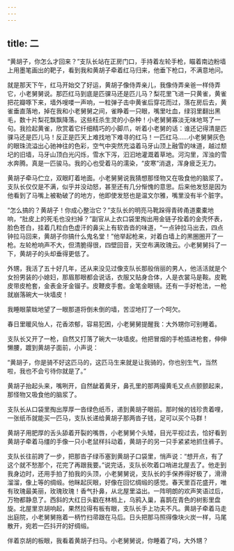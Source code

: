 ```yaml
---
---
---
```

title: 二
---




“黄胡子，你怎么才回来？”支队长站在正房门口，手持着左轮手枪，瞄着南边粉墙上用墨笔画出的靶子，看到我和黄胡子牵着红马归来，他垂下枪口，不满意地问。

就是那天下午，红马开始交了好运，黄胡子像侍弄亲儿，我像侍弄亲爸一样侍弄它，小老舅舅说。那匹红马到底是匹骒马还是匹儿马？梨花里飞进一只黄雀，黄雀把花瓣啄下来，墙外嗖喽一声响，一粒弹子击中黄雀后穿花而过，落在房后去，黄雀垂直落地，掉在我和小老舅舅之间，雀睁着一只眼，嘴里吐血，绿羽里翻出黑毛，数十片梨花飘飘降落。这些枉杀生灵的小杂种！小老舅舅寡淡无味地骂了一句。我捡起黄雀，欣赏着它纤细精巧的小脚爪，听着小老舅的话：谁还记得清是匹骒马还是匹儿马！反正是匹天上难找地下难寻的红马！一匹红马……小老舅舅灰色的眼珠流溢出心驰神往的色彩，空气中突然充溢着马牙山顶上融雪的味道，越过颓圮的旧墙，马牙山顶白光闪烁，雪水下泻，汩汩地灌溉着草地。河沟里，浑浊的雪水奔腾。真是一匹骏马。我的心也受着马的濡染，“皮寒”消退，浑身疲乏无力。

黄胡子牵马伫立，双眼盯着地面。小老舅舅说我猜想那怪物又在吸食他的脑浆了。支队长仅仅是不满，似乎并没动怒，甚至还有几分惭愧的意思。后来他发怒是因为他看到了马嘴上被勒破了的地方，他即使发怒也是温文尔雅，嘴里没有半个脏字。

“怎么搞的？黄胡子！你成心整治它？”支队长的明亮马靴跺得青砖甬道橐橐地响，“肚皮上的死毛也没扫掉？”副官从上衣口袋里掏出用金链子拴着的金壳怀表，脸色苍白，挂着几粒白色虚汗的鼻尖上有软沓沓的味道，“一点钟拉马出去，四点钟拉马回来，黄胡子你搞什么鬼名堂！”他举起枪来，对着白墙上的黑圈圈开了一枪。左轮枪响声不大，但清脆得很，四壁回音，天空布满玫瑰云。小老舅舅抖了一下，黄胡子的头却垂得更低了。

外甥，我活了五十好几年，还从来没见过像支队长那般俏丽的男人，他活活就是个女扮男装的小媳妇，那眉那眼都会说话，衣服又贴身合体，人是衣裳马是鞍。皮靴皮带皮枪套，金表金牙金镏子。皮鞭皮手套。金笔金眼镜。还有一手好枪法，一枪就崩落碗大一块墙皮！

我睡眼蒙眬地望了一眼那道将倒未倒的墙，苦涩地打了一个呵欠。

春日里暖风怡人，花香浓郁，容易犯困，小老舅舅提醒我：大外甥你可别睡着。

支队长又开了一枪，自然又打落了碗大一块墙皮。他把冒烟的手枪插进枪套，伸伸懒腰，踱到黄胡子面前，小声说：

“黄胡子，你是骑不好这匹马的，这匹马生来就是让我骑的，你也别生气，当然啦，我也不会亏待你就是了。”

黄胡子抬起头来，嘴咧开，自然龇着黄牙，鼻孔里的那两撮黄毛又点点颤颤起来，那怪物又吸食他的脑浆了。

支队长从口袋里掏出厚厚一沓绿色纸币，递到黄胡子眼前。那时候的钱珍贵着哩，一张纸币就能买一匹马，支队长递给黄胡子那两沓子钱，足可以买个马群！

黄胡子用肥厚的舌头舔着开裂的嘴唇，小老舅舅个头矮，目光平视过去，恰好看到黄胡子牵着马缰的手像一只小老鼠样抖动着，黄胡子的另一只手紧紧地抓住裤子。

支队长往前跨了一步，把那沓子绿币塞到黄胡子口袋里，悄声说：“想开点，有了这个就不愁那个，花完了再跟我要。”说完话，支队长吹着口哨进北屋去了。他走到我身边时，还用手拍了拍我的头顶，小老舅舅说，支队长的手保养得好极了，滑滑溜溜，像上等的绸缎。他眯起灰眼，好像在回忆绸缎的感觉。春天里百花盛开，唯有玫瑰最美丽，玫瑰玫瑰！香气扑鼻，从北屋里溢出。一阵明朗的欢声笑语过后，万物都静息了。西斜的大红日头戳在林梢上，乌鸦入巢，喜鹊在青色的树影里盘旋。北屋里京胡响起，果然拉得有板有眼，支队长手上功夫不凡。黄胡子牵着马走出庭院，小老舅舅拖着一柄竹扫帚跟在马后。日头把那马照得像块火炭一样，马尾散开，宛若一匹抖开的好绸缎。

伴着京胡的板眼，我看着黄胡子扫马。小老舅舅说，你睡着了吗，大外甥？